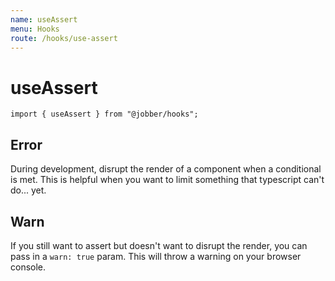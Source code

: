 ```yaml
---
name: useAssert
menu: Hooks
route: /hooks/use-assert
---
```



# useAssert

```tsx
import { useAssert } from "@jobber/hooks";
```

## Error

During development, disrupt the render of a component when a conditional is met.
This is helpful when you want to limit something that typescript can't do...
yet.

<!-- TODO: Test if this is the one that makes the deploy preview fail -->

<!-- ```
const child: ReactElement = <Avatar initials="JBR" />;
// Make sure the child can only be an <Icon /> component
useAssert(child.type !== Icon, "You can only pass in an <Icon /> child");
``` -->

## Warn

If you still want to assert but doesn't want to disrupt the render, you can pass
in a `warn: true` param. This will throw a warning on your browser console.

<!-- ```
const url: string = "http://getjobber.com";
// Make sure the url always starts with https://
useAssert(
  !url.startsWith("https://"),
  "Please pass in a URL that starts with `https://` url",
  { warn: true },
);
``` -->
